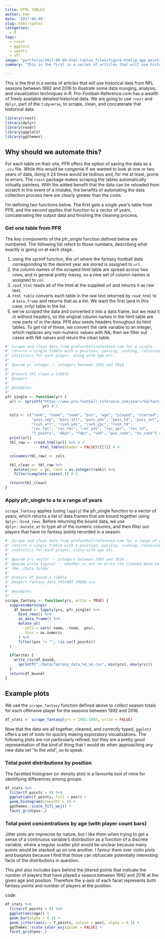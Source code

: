 ```yaml
---
title: HTML TABLES
author: tkm
date: '2017-09-09'
slug: html-tables
categories:
  - R
tags:
  - rvest
  - ggplot2
  - sports
  - nfl
image: "portfolio/2017-09-09-html-tables_files/figure-html/p_age_points-1.png"
summary: "This is the first in a series of articles that will use historical data from NFL seasons between 1992 and 2016 to illustrate some data munging, analysis, and visualization techniques in R. Pro-Football-Reference.com has a wealth of freely available detailed historical data. We are going to use `rvest` and `dplyr`, part of the `tidyverse`, to scrape, clean, and concatenate that historical data."

---
```


This is the first in a series of articles that will use historical data from NFL seasons between 1992 and 2016 to illustrate some data munging, analysis, and visualization techniques in R. Pro-Football-Reference.com has a wealth of freely available detailed historical data. We are going to use `rvest` and `dplyr`, part of the `tidyverse`, to scrape, clean, and concatenate that historical data.

```r
library(rvest)
library(dplyr)
library(readr)
library(ggplot2)
library(ggthemes)
```


## Why should we automate this?

For each table on their site, PFR offers the option of saving the data as a `.csv` file. While this would be congenial if we wanted to look at one or two years of data, doing it 24 times would be tedious and, for me at least, prone to errors. The `rvest` package makes scraping the tables automatically virtually painless. With the added benefit that the data can be reloaded from scratch in the event of a mistake, the benefits of automating the data collection process here are clearly greater than the costs.

I'm defining two functions below. The first gets a single year's table from PFR, and the second applies that function to a vector of years, concatenating the output data and finishing the cleaning process.


### Get one table from PFR

The key components of the pfr_single function defined below are numbered. The following list refers to those numbers, describing what exactly is going on at each stage.

  1. using the sprintf function, the url where the fantasy football data corresponding to the desired year are stored is assigned to `url`.
  2. the column names of the scraped html table are spread across two rows, and in general pretty messy, so a new set of column names is assigned to `col`.
  3. `read_html` reads all of the html at the supplied url and returns it as raw text.
  4. `html_table` converts each table in the raw text returned by `read_html` to a `data.frame` and returns that as a list. We want the first (and in this case, only) table in the list.
  5. we've scraped the data and converted it into a data frame, but we read it in without headers, so the original column names in the html table are now parts of in the data. PFR also seeds headers throughout its html tables. To get rid of these, we convert the rank variable to an integer, which replaces any non-numeric values with NA, then we filter out cases with NA values and return the clean table.


```r
#' Scrape and clean data from profootballreference.com for a single
#' returns a single tibble with a position, passing, rushing, receiving
#' statistics for each player, along with age etc.
#'
#' @param yr integer -- integers between 1992 and 2016
#'
#' @return tbl_clean a tibble
#' @export
#'
#' @examples
#'
pfr_single <- function(yr) {
  url <- sprintf("https://www.pro-football-reference.com/years/%d/fantasy.htm",
                 yr) # 1.

  cols <- c("rank", "name", "team", "pos", "age", "played", "started",
            "pass_cmp", "pass_att", "pass_yds", "pass_td", "pass_int",
            "rush_att", "rush_yds", "rush_ypc", "rush_td",
            "rec_tgt", "rec_rec", "rec_yds", "rec_ypr", "rec_td",
            "f_points", "dkpt", "fdpt", "vbd", "pos_rank", "ov_rank") # 2.
  print(url)
  tbl_raw <- (read_html(url) %>% # 3.
                html_table(header = FALSE))[[1]] # 4.

  colnames(tbl_raw) <- cols

  tbl_clean <- tbl_raw %>%
    mutate(year = yr, rank = as.integer(rank)) %>%
    filter(complete.cases(.)) # 5.

  return(tbl_clean)
}
```

### Apply pfr_single to a to a range of years

`scrape_fantasy` applies (using `lapply`) the pfr_single function to a vector of years, which returns a list of data frames that are bound together using `dplyr::bind_rows`. Before returning the bound data, we use `dplyr::mutate_at` to type all of the numeric columns, and then filter out players that have no fantasy points recorded in a season.

```r

#' Scrape and clean data from profootballreference.com for a range of years.
#' returns a single tibble with a position, passing, rushing, receiving
#' statistics for each player, along with age etc.
#'
#' @param yrs vector -- integers between 1993 and 2016
#' @param write logical -- whether or not to write the cleaned data to a csv in
#' the ./Data folder
#'
#' @return df_bound a tibble
#' @export fantasy_data_YRSTART_YREND.csv
#'
#' @examples
#'
scrape_fantasy <- function(yrs, write = TRUE) {
  suppressWarnings(
    df_bound <- lapply(yrs, pfr_single) %>%
      bind_rows() %>%
      as_data_frame() %>%
      mutate_at(
        .cols = vars(-name, -team, -pos),
        .funs = as.numeric
      ) %>%
      filter(pos != "", !is.na(f_points))
  )

  if(write) {
    write_csv(df_bound,
      sprintf("./Data/fantasy_data_%d_%d.csv", min(yrs), max(yrs)))
  }
  return(df_bound)
}
```

## Example plots

We use the `scrape_fantasy` function defined above to collect season totals for each offensive player for the seasons between 1992 and 2016.

```r
df_stats <- scrape_fantasy(yrs = 1992:1993, write = FALSE)
```

Now that the data are all together, cleaned, and correctly typed, `ggplot2` offers a set of tools for quickly making exploratory visualizations. The following plots are not particularly refined, but they are a pretty good representation of the kind of thing that I would do when approaching any new data set "in the wild", so to speak.

### Total point distributions by position

The facetted histogram (or density plot) is a favourite tool of mine for identifying differences among groups.

```r
df_stats %>%
  filter(f_points > 0) %>%
  ggplot(aes(f_points, fill = pos)) +
  geom_histogram(binwidth = 5) +
  ggthemes::scale_fill_wsj() +
  facet_grid(pos~.)
```


### Total point concentrations by age (with player count bars)

Jitter plots are imprecise by nature, but I like them when trying to get a sense of a continuous variable's distribution as a function of a discrete variable, where a regular scatter plot would be unclear because many points would be stacked up on one another. I favour them over violin plots and boxplots because I find that those can obfuscate potentially interesting facts of the distributions in question.

This plot also includes bars behind the jittered points that indicate the number of players that have played a season between 1992 and 2016 at the given age and position. Therefore the y-axis of each facet represents both fantasy points and number of players at the position.

code

```r
df_stats %>%
  filter(f_points > 0) %>%
  ggplot(aes(age)) +
  geom_bar(alpha = 0.4) +
  geom_jitter(aes(y = f_points, colour = pos), alpha = 0.1) +
  ggthemes::scale_color_wsj(guide = FALSE) +
  facet_grid(pos~.)
```